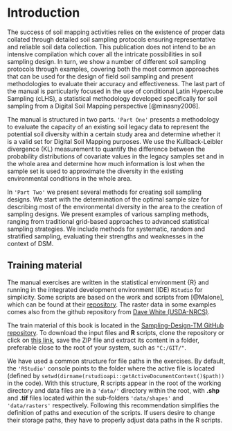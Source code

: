 # Introduction 

The success of soil mapping activities relies on the existence of proper data collated through detailed soil sampling protocols ensuring representative and reliable soil data collection. This publication does not intend to be an intensive compilation which cover all the intricate possibilities in soil sampling design. In turn, we show a number of different soil sampling protocols through examples, covering both the most common approaches that can be used for the design of field soil sampling and present methodologies to evaluate their accuracy and effectiveness. The last part of the manual is particularly focused in the use of conditional Latin Hypercube Sampling (cLHS), a statistical methodology developed specifically for soil sampling from a Digital Soil Mapping perspective [@minasny2006].

The manual is structured in two parts. `'Part One'` presents a methodology to evaluate the capacity of an existing soil legacy data to represent the potential soil diversity within a certain study area and determine whether it is a valid set for Digital Soil Mapping purposes.  We use the Kullback-Leibler divergence (KL) measurement to quantify the difference between the probability distributions of covariate values in the legacy samples set and in the whole area and determine how much information is lost when the sample set is used to approximate the diversity in the existing environmental conditions in the whole area.

In `'Part Two'` we present several methods for creating soil sampling designs. We start with the determination of the optimal sample size for describing most of the environmental diversity in the area to the creation of sampling designs. We present examples of various sampling methods, ranging from traditional grid-based approaches to advanced statistical sampling strategies. We include methods for systematic, random and stratified sampling, evaluating their strengths and weaknesses in the context of DSM.


## Training material

The manual exercises  are written in the statistical environment {R} and running in the integrated development environment (IDE) `RStudio` for simplicity. Some scripts are based on the work and scripts from [@Malone], which can be found at their [repository](https://bitbucket.org/brendo1001/clhc_sampling/src/master/). The raster data in some examples comes also from the github repository from [Dave White (USDA-NRCS)](https://github.com/dave-white2/data). 

The train material of this book is located in the [Sampling-Design-TM GitHub repository](https://github.com/FAO-GSP/Sampling-Design-TM). To download the input files and **R** scripts, clone the repository or click on [this link](https://github.com/FAO-GSP/Sampling-Design-TM/archive/refs/heads/main.zip), save the ZIP file and extract its content in a folder, preferable close to the root of your system, such as ```"C:/GIT/"```. 

We have used a common structure for file paths in the exercises. By default, the `'RStudio'` console points to the folder where the active file is located (defined by  `setwd(dirname(rstudioapi::getActiveDocumentContext()$path))` in the code). With this structure, R scripts appear in the root of the working directory and data files are in a `'data/'` directory within the root, with **.shp** and **.tif** files located within the sub-folders `'data/shapes'` and `'data/rasters'` respectively. Following this recommendation simplifies the definition of paths and execution of the scripts. If users desire to change their storage paths, they have to properly adjust data paths in the R scripts.

